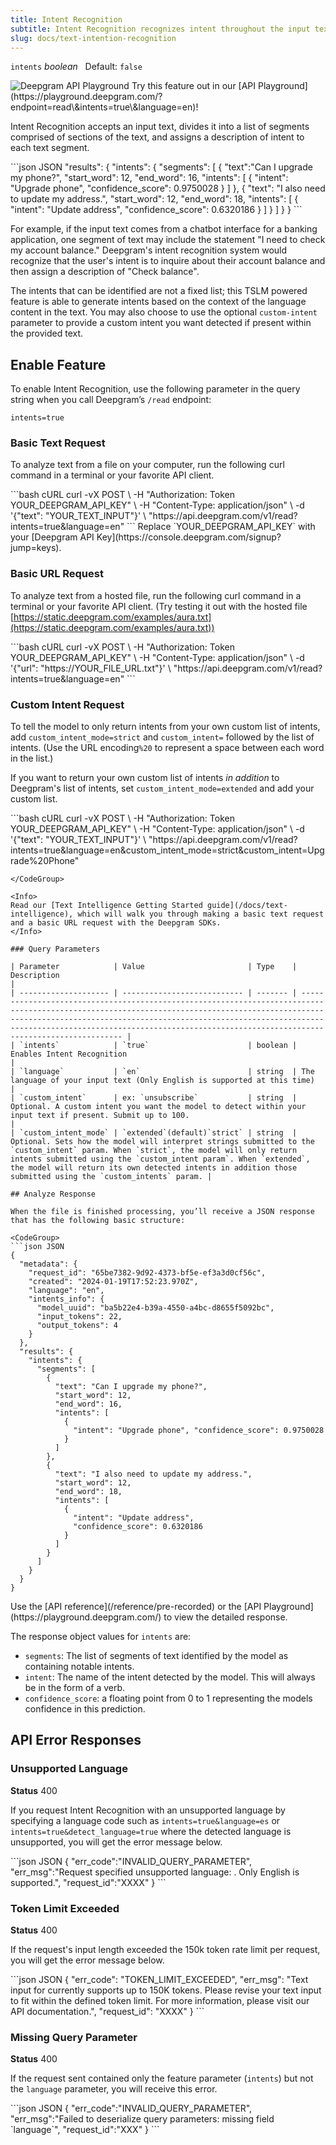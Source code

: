 ```yaml
---
title: Intent Recognition
subtitle: Intent Recognition recognizes intent throughout the input text.
slug: docs/text-intention-recognition
---
```



`intents` *boolean*   Default: `false`

<Markdown src="../snippets/english.mdx" />

<div class="api-playground-call">
<span>
<img src="https://res.cloudinary.com/deepgram/image/upload/v1717523786/devex/codey-greeting_rekqe1.svg" alt="Deepgram API Playground"/>   Try this feature out in our [API Playground](https://playground.deepgram.com/?endpoint=read\&intents=true\&language=en)!
</span>
</div>

Intent Recognition accepts an input text, divides it into a list of segments comprised of sections of the text, and assigns a description of intent to each text segment.

<CodeGroup>
  ```json JSON
  "results": {
      "intents": {
        "segments": [
          {
            "text":"Can I upgrade my phone?",
            "start_word": 12,
            "end_word": 16,
            "intents": [
              {
                "intent": "Upgrade phone", "confidence_score": 0.9750028
              }
            ]
          },
          {
            "text": "I also need to update my address.",
            "start_word": 12,
            "end_word": 18,
            "intents": [
              {
                "intent": "Update address",
                "confidence_score": 0.6320186
              }
            ]
          }
        ]
      }
    }
  ```
</CodeGroup>

For example, if the input text comes from a chatbot interface for a banking application, one segment of text may include the statement "I need to check my account balance." Deepgram's intent recognition system would recognize that the user's intent is to inquire about their account balance and then assign a description of "Check balance".

The intents that can be identified are not a fixed list; this TSLM powered feature is able to generate intents based on the context of the language content in the text. You may also choose to use the optional `custom-intent` parameter to provide a custom intent you want detected if present within the provided text.

## Enable Feature

To enable Intent Recognition, use the following parameter in the query string when you call Deepgram’s `/read` endpoint:

`intents=true`

### Basic Text Request

To analyze text from a file on your computer, run the following curl command in a terminal or your favorite API client.

<CodeGroup>
  ```bash cURL
  curl -vX POST \
   -H "Authorization: Token YOUR_DEEPGRAM_API_KEY" \
   -H "Content-Type: application/json" \
   -d '{"text": "YOUR_TEXT_INPUT"}' \
   "https://api.deepgram.com/v1/read?intents=true&language=en"
  ```
</CodeGroup>

<Warning>
  Replace `YOUR_DEEPGRAM_API_KEY` with your [Deepgram API Key](https://console.deepgram.com/signup?jump=keys).
</Warning>

### Basic URL Request

To analyze text from a hosted file, run the following curl command in a terminal or your favorite API client. (Try testing it out with the hosted file [https://static.deepgram.com/examples/aura.txt](https://static.deepgram.com/examples/aura.txt))

<CodeGroup>
  ```bash cURL
  curl -vX POST \
   -H "Authorization: Token YOUR_DEEPGRAM_API_KEY" \
   -H "Content-Type: application/json" \
   -d '{"url": "https://YOUR_FILE_URL.txt"}' \
   "https://api.deepgram.com/v1/read?intents=true&language=en"
  ```
</CodeGroup>

### Custom Intent Request

To tell the model to only return intents from your own custom list of intents, add `custom_intent_mode=strict` and `custom_intent=` followed by the list of intents. (Use the URL encoding`%20` to represent a space between each word in the list.)

If you want to return your own custom list of intents *in addition* to Deegpram's list of intents, set `custom_intent_mode=extended` and add your custom list.

<CodeGroup>
  ```bash cURL
  curl -vX POST \
   -H "Authorization: Token YOUR_DEEPGRAM_API_KEY" \
   -H "Content-Type: application/json" \
   -d '{"text": "YOUR_TEXT_INPUT"}' \
   "https://api.deepgram.com/v1/read?intents=true&language=en&custom_intent_mode=strict&custom_intent=Upgrade%20Phone"

  ```
</CodeGroup>

<Info>
  Read our [Text Intelligence Getting Started guide](/docs/text-intelligence), which will walk you through making a basic text request and a basic URL request with the Deepgram SDKs.
</Info>

### Query Parameters

| Parameter            | Value                       | Type    | Description                                                                                                                                                                                                                                                                                                            |
| -------------------- | --------------------------- | ------- | ---------------------------------------------------------------------------------------------------------------------------------------------------------------------------------------------------------------------------------------------------------------------------------------------------------------------- |
| `intents`            | `true`                      | boolean | Enables Intent Recognition                                                                                                                                                                                                                                                                                             |
| `language`           | `en`                        | string  | The language of your input text (Only English is supported at this time)                                                                                                                                                                                                                                               |
| `custom_intent`      | ex: `unsubscribe`           | string  | Optional. A custom intent you want the model to detect within your input text if present. Submit up to 100.                                                                                                                                                                                                            |
| `custom_intent_mode` | `extended`(default)`strict` | string  | Optional. Sets how the model will interpret strings submitted to the `custom_intent` param. When `strict`, the model will only return intents submitted using the `custom_intent param`. When `extended`, the model will return its own detected intents in addition those submitted using the `custom_intents` param. |

## Analyze Response

When the file is finished processing, you’ll receive a JSON response that has the following basic structure:

<CodeGroup>
  ```json JSON
  {
    "metadata": {
      "request_id": "65be7382-9d92-4373-bf5e-ef3a3d0cf56c",
      "created": "2024-01-19T17:52:23.970Z",
      "language": "en",
      "intents_info": {
        "model_uuid": "ba5b22e4-b39a-4550-a4bc-d8655f5092bc",
        "input_tokens": 22,
        "output_tokens": 4
      }
    },
    "results": {
      "intents": {
        "segments": [
          {
            "text": "Can I upgrade my phone?",
            "start_word": 12,
            "end_word": 16,
            "intents": [
              {
                "intent": "Upgrade phone", "confidence_score": 0.9750028
              }
            ]
          },
          {
            "text": "I also need to update my address.",
            "start_word": 12,
            "end_word": 18,
            "intents": [
              {
                "intent": "Update address",
                "confidence_score": 0.6320186
              }
            ]
          }
        ]
      }
    }
  }
  ```
</CodeGroup>

<Info>
  Use the [API reference](/reference/pre-recorded) or the [API Playground](https://playground.deepgram.com/) to view the detailed response.
</Info>

The response object values for `intents` are:

* `segments`: The list of segments of text identified by the model as containing notable intents.
* `intent`: The name of the intent detected by the model. This will always be in the form of a verb.
* `confidence_score`: a floating point from 0 to 1 representing the models confidence in this prediction.

## API Error Responses

### Unsupported Language

**Status** 400

If you request Intent Recognition with an unsupported language by specifying a language code such as `intents=true&language=es` or `intents=true&detect_language=true` where the detected language is unsupported, you will get the error message below.

<CodeGroup>
  ```json JSON
  {
    "err_code":"INVALID_QUERY_PARAMETER",
    "err_msg":"Request specified unsupported language: <language_name>. Only English is supported.",
    "request_id":"XXXX"
  }
  ```
</CodeGroup>

### Token Limit Exceeded

**Status** 400

If the request's input length exceeded the 150k token rate limit per request, you will get the error message below.

<CodeGroup>
  ```json JSON
  {
    "err_code": "TOKEN_LIMIT_EXCEEDED",
    "err_msg": "Text input for <api_name> currently supports up to 150K tokens. Please revise your text input to fit within the defined token limit. For more information, please visit our API documentation.",
    "request_id": "XXXX"
  }
  ```
</CodeGroup>

### Missing Query Parameter

**Status** 400

If the request sent contained only the feature parameter (`intents`) but not the `language` parameter, you will receive this error.

<CodeGroup>
  ```json JSON
  {
    "err_code":"INVALID_QUERY_PARAMETER",
    "err_msg":"Failed to deserialize query parameters: missing field `language`",
    "request_id":"XXX"
  }
  ```
</CodeGroup>
